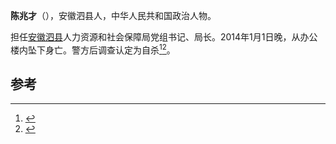 '''陈兆才'''（{{bd|1965年|6月21日|2014年|1月1日|catIdx=Chen}}），安徽泗县人，中华人民共和国政治人物。

担任[[安徽|安徽]][[泗县|泗县]]人力资源和社会保障局党组书记、局长。2014年1月1日晚，从办公楼内坠下身亡。警方后调查认定为自杀<ref>{{cite news|title=警方认定安徽泗县人社局长系自杀 遗书曝光|url=http://news.qq.com/a/20140103/010522.htm|accessdate=2014-02-06|newspaper=腾讯网}}</ref><ref>{{cite news|title=安徽泗县官方：人社局局长陈兆才坠楼身亡系自杀|url=http://news.xinhuanet.com/local/2014-01/03/c_125953845.htm|accessdate=2014-02-06|newspaper=新华网}}</ref>。

==参考==
{{reflist}}
{{中国政治人物小作品}}